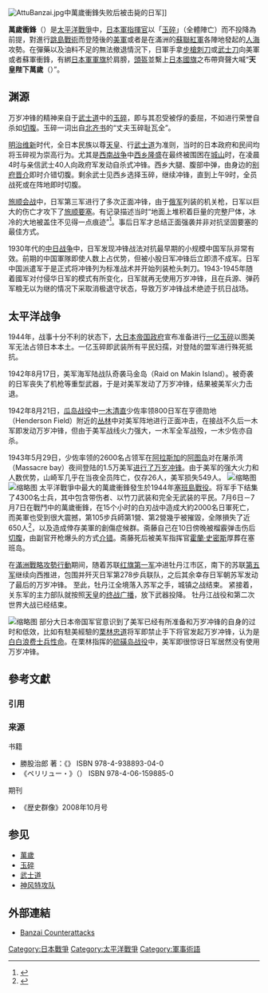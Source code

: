 {{擴充|time=2010-10-14}}
[[File:AttuBanzai.jpg|thumb]]中萬歲衝鋒失败后被击毙的日军]]

'''萬歲衝鋒'''（{{jpn|j=バンザイ突撃|hg=バンザイとつげき|rm=banzai totsugeki|f=y}}）是[[太平洋戰爭|太平洋戰爭]]中，[[日本軍|日本軍]][[指揮官|指揮官]]以「[[玉碎|玉碎]]」（全體陣亡）而不投降為前提，對進行[[跳島戰術|跳島戰術]]而登陸後的[[美軍|美軍]]或者是在滿洲的[[蘇聯紅軍|蘇聯紅軍]]各陣地發起的[[人海戰術|人海]]攻勢。在彈藥以及油料不足的無法撤退情況下，日軍手拿[[刺刀|步槍刺刀]]或[[武士刀|武士刀]]向美軍或者蘇軍衝鋒，有綁[[日本軍|日本軍]][[軍旗|軍旗]]於肩膀，[[頭盔|頭盔]]並繫上[[日本國旗|日本國旗]]之布帶齊聲大喊“'''天皇陛下萬歲'''（{{jpn|j=天皇陛下万歳|hg=てんのうへいかばんざい|rm=tennōheika banzai|f=y}}）”。

== 渊源 ==
万岁冲锋的精神来自于[[武士道|武士道]]中的[[玉碎|玉碎]]，即与其忍受被俘的委屈，不如进行荣誉自杀如[[切腹|切腹]]。玉碎一词出自[[北齐书|北齐书]]的“丈夫玉碎耻瓦全”。

[[明治维新|明治维新]]时代，全日本民族以尊[[天皇|天皇]]、行[[武士道|武士道]]为准则，当时的日本政府和民间均将玉碎视为崇高行为。尤其是[[西南戰爭|西南战争]]中[[西鄉隆盛|西乡隆盛]]在最终被围困在[[城山之战|城山]]时，在凌晨4时与亲信武士40人向政府军发动自杀式冲锋。西乡大腿、腹部中弹，由身边的[[别府晋介|别府晋介]]即时介错切腹。剩余武士见西乡选择玉碎，继续冲锋，直到上午9时，全员战死或在阵地即时切腹。

[[旅顺会战|旅顺会战]]中，日军第三军进行了多次正面冲锋，由于[[俄罗斯帝国|俄军]]列装的机关枪，日军以巨大的伤亡才攻下了[[旅顺要塞|旅顺要塞]]。有记录描述当时“地面上堆积着巨量的完整尸体，冰冷的大地被盖住不见得一点痕迹”<ref>{{Cite book|title=Soul of the Sword: An Illustrated History of Weaponry and Warfare from Prehistory to the Present|url=https://archive.org/details/isbn_9780684844077|last=Robert L. O'Connell; John H. Batchelor|first=|publisher=Simon and Schuster|year=2002|isbn=978-0-684-84407-7|location=|pages=[https://archive.org/details/isbn_9780684844077/page/243 243]}}</ref>。事后日军才总结正面强袭并非对抗坚固要塞的最佳方式。

1930年代的[[中国抗日战争|中日战争]]中，日军发现冲锋战法对抗最早期的小规模中国军队非常有效。前期的中国軍隊即使人数上占优势，但被小股日军冲锋后立即溃不成军。日军中国派遣军于是正式将冲锋列为标准战术并开始列装枪头刺刀。1943-1945年随着國军对付侵华日军的模式有所变化，日军就再无使用万岁冲锋，且在兵源、弹药军粮无以为继的情况下采取消极退守状态，导致万岁冲锋战术绝迹于抗日战场。

== 太平洋战争 ==
1944年，战事十分不利的状态下，[[大日本帝国|大日本帝国政府]]宣布准备进行[[一亿玉碎|一亿玉碎]]以图美军无法占领日本本土。一亿玉碎即武装所有平民妇孺，对登陆的盟军进行殊死抵抗。

1942年8月17日，美军海军陆战队奇袭马金岛（Raid on Makin Island）。被奇袭的日军丧失了机枪等重型武器，于是对美军发动了万岁冲锋，结果被美军火力击退。

1942年8月21日，[[瓜達爾卡納爾島戰役|瓜岛战役]]中[[一木清直|一木清直]]少佐率领800日军在亨德勋地（Henderson Field）附近的[[叢林|丛林]]中对美军阵地进行正面冲击，在接战不久后一木军即发动万岁冲锋，但由于美军战线火力强大，一木军全军战殁，一木少佐亦自杀。

1943年5月29日，{{link-jp|山崎保代|山崎保代}}少佐率领的2600名占领军在[[阿拉斯加|阿拉斯加]]的[[阿图岛|阿图岛]]对在屠杀湾（Massacre bay）夜间登陆的1.5万美军[[阿圖島戰役|进行了万岁冲锋]]。由于美军的强大火力和人数优势，山崎军几乎在当夜全员阵亡，仅存26人，美军损失549人。
[[File:Funeral_of_Yoshitsugu_Saitō.jpg|缩略图]]
[[File:GuadNakagumaMatanikauDeadJapanese.jpg|缩略图]]
太平洋戰爭中最大的萬歲衝鋒發生於1944年[[塞班島戰役|塞班島戰役]]。{{link-jp|齋藤義次|斎藤義次}}将军手下结集了4300名士兵，其中包含带伤者、以竹刀武装和完全无武装的平民。7月6日－7月7日在{{link-en|踏盼|Tanapag}}戰鬥中的萬歲衝鋒，在15个小时的白刃战中造成大約2000名日軍死亡，而美軍也受到很大震撼，第105步兵師第1營、第2營幾乎被摧毀，全隊損失了近650人<ref name="Goldberg2007">{{cite book|author=Harold J. Goldberg|title=D-Day in the Pacific: The Battle of Saipan|url=http://books.google.com/books?id=22nSlqbwMskC&pg=PA176|date=2 May 2007|publisher=Indiana University Press|isbn=0-253-11681-3|pages=176–194}}{{en}}</ref>，以及造成倖存美軍的創傷症候群。斋藤自己在10日傍晚被榴霰弹击伤后[[切腹|切腹]]，由副官开枪爆头的方式[[介错|介错]]。斋藤死后被美军指挥官[[霍蘭·史密斯|霍蘭·史密斯]]厚葬在塞班岛。

在[[滿洲戰略攻勢行動|滿洲戰略攻勢行動]]期间，随着苏联[[红旗第1集团军|红旗第一军]]冲进牡丹江市区，南下的苏联[[第5集团军_(俄罗斯陆军)|第五军]]继续向西推进，包围并歼灭日军第278步兵联队，之后其余幸存日军朝苏军发动了最后的万岁冲锋。{{sfn|Glantz|June 1983|p=96}} 至此，牡丹江全境落入苏军之手，城镇之战结束。{{sfn|Glantz|June 1983|p=95}} 紧接着，关东军的主力部队就按照[[裕仁|天皇]]的[[终战诏书|终战广播]]，放下武器投降。 牡丹江战役和第二次世界大战已经结束。

[[File:Tadamichi_Kuribayashi.jpg|缩略图]]
部分大日本帝国军官意识到了美军已经有所准备和万岁冲锋的自身的过时和低效，比如有駐美經驗的[[栗林忠道|栗林忠道]]将军即禁止手下将官发起万岁冲锋，认为是[[炮灰|白白浪费士兵性命]]。在栗林指挥的[[硫磺岛战役|硫磺岛战役]]中，美军即很惊讶日军居然没有使用万岁冲锋。

== 參考文獻 ==
=== 引用 ===
{{Reflist}}

=== 来源 ===
;书籍
* 勝股治郎 著：《{{lang|ja|ガダルカナル島戦の核心を探る}}》 ISBN 978-4-938893-04-0
* 《ペリリュー・{{lang|ja|沖縄戦記}}》（{{lang|ja|講談社学術文庫}}） ISBN 978-4-06-159885-0

;期刊
* 《歴史群像》2008年10月号

== 参见 ==
* [[萬歲|萬歲]]
* [[玉碎|玉碎]]
* [[武士道|武士道]]
* [[神风特攻队|神风特攻队]]

==外部連結==
* [https://web.archive.org/web/20110722054906/http://www.u-s-history.com/pages/h1775.html Banzai Counterattacks]


[[Category:日本戰爭|Category:日本戰爭]]
[[Category:太平洋戰爭|Category:太平洋戰爭]]
[[Category:軍事術語|Category:軍事術語]]